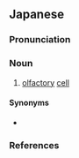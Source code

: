 ==Japanese==
{{ja-kanjitab|しゅう|さい|ほう|k3=ぼう|yomi=o}}

===Pronunciation===
{{ja-pron|yomi=kanon|しゅうさいぼう|acc=3|acc_ref=DJR}}

===Noun===
{{ja-noun|しゅうさいぼう|hhira=しうさいばう}}

# {{lb|sort=しゅうさいぼう|ja|anatomy}} [[olfactory]] [[cell]]

====Synonyms====
* {{ja-r|嗅細胞|きゅうさいぼう}}

===References===
<references/>